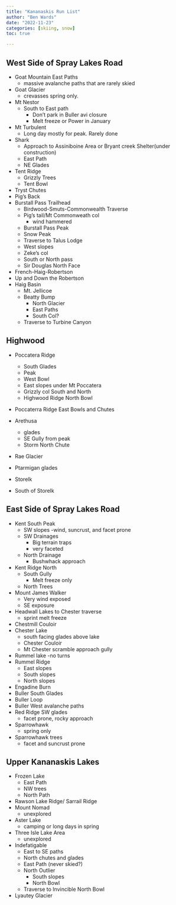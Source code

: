 ```yaml
---
title: "Kananaskis Run List"
author: "Ben Wards"
date: "2022-11-23"
categories: [skiing, snow]
toc: true

---
```

## West Side of Spray Lakes Road

- Goat Mountain East Paths
    - massive avalanche paths that are rarely skied
- Goat Glacier
    - crevasses spring only.
- Mt Nestor 
    - South to East path
        - Don't park in Buller avi closure 
        - Melt freeze or Power in January
- Mt Turbulent
    - Long day mostly for peak. Rarely done
- Shark
    - Approach to Assiniboine Area or Bryant creek Shelter(under construction)
    - East Path
    - NE Glades
- Tent Ridge
    - Grizzly Trees
    - Tent Bowl
- Tryst Chutes
- Pig's Back
- Burstall Pass Trailhead
    - Birdwood-Smuts-Commonwealth Traverse
    - Pig's tail/Mt Commonweath col
        - wind hammered
    - Burstall Pass Peak
    - Snow Peak
    - Traverse to Talus Lodge
    - West slopes
    - Zeke's col
    - South or North pass
    - Sir Douglas North Face
- French-Haig-Robertson
- Up and Down the Robertson
- Haig Basin
    - Mt. Jellicoe
    - Beatty Bump
        - North Glacier
        - East Paths 
        - South Col?
    - Traverse to Turbine Canyon

## Highwood

- Poccatera Ridge
    - South Glades
    - Peak
    - West Bowl
    - East slopes under Mt Poccatera
    - Grizzly col South and North
    - Highwood Ridge North Bowl
- Poccaterra Ridge East Bowls and Chutes


- Arethusa
    - glades
    - SE Gully from peak
    - Storm North Chute
- Rae Glacier
- Ptarmigan glades
- Storelk
- South of Storelk

## East Side of Spray Lakes Road

- Kent South Peak 
    - SW slopes
        -wind, suncrust, and facet prone
    - SW Drainages
        - Big terrain traps
        - very faceted 
    - North Drainage
        - Bushwhack approach

- Kent Ridge North
    - South Gully
        - Melt freeze only
    - North Trees

- Mount James Walker
    - Very wind exposed
    - SE exposure
- Headwall Lakes to Chester traverse
    - sprint melt freeze
- Chestmill Couloir
- Chester Lake
    - south facing glades above lake
    - Chester Couloir
    - Mt Chester scramble approach gully 
- Rummel lake
    -no turns
- Rummel Ridge
    - East slopes
    - South slopes
    - North slopes
- Engadine Burn
- Buller South Glades
- Buller Loop
- Buller West avalanche paths
- Red Ridge SW glades
    - facet prone, rocky approach
- Sparrowhawk
    - spring only
- Sparrowhawk trees
    - facet and suncrust prone





## Upper Kananaskis Lakes

- Frozen Lake
    - East Path
    - NW trees
    - North Path
- Rawson Lake Ridge/ Sarrail Ridge 
- Mount Nomad
    - unexplored
- Aster Lake
    - camping or long days in spring
- Three Isle Lake Area
    - unexplored
- Indefatigable
    - East to SE paths
    - North chutes and glades
    - East Path (never skied?)
    - North Outlier
        - South slopes
        - North Bowl
    - Traverse to Invincible North Bowl
- Lyautey Glacier
